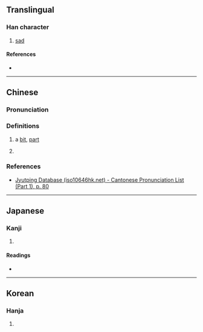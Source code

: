 {{character info}}
==Translingual==

===Han character===
{{Han char|rn=30|rad=口|as=08|sn=11|four=|canj=RPHP|ids=⿰口忽}}

# [[sad]]

====References====
* {{Han ref|kx=0194.170|dkj=03788|dj=0414.220|hdz=10644.090|uh=553F|ud=21823}}

----

==Chinese==
{{zh-forms}}

===Pronunciation===
{{zh-pron
|m=hū
|c=fat1
|mc=y
|oc=y
|cat=
}}

===Definitions===
{{zh-hanzi}}

# {{lb|zh|Cantonese}} a [[bit]], [[part]]
# {{lb|zh|Mandarin}} {{rfdef|zh|sort=口08}}

===References===
* [http://www.iso10646hk.net/jp/document/download.jsp Jyutping Database (iso10646hk.net) - Cantonese Pronunciation List (Part 1), p. 80]

----

==Japanese==

===Kanji===
{{ja-kanji|grade=|rs=口08}}

# {{rfdef|ja|sort=口08}}

====Readings====
* {{ja-readings|on=[[こつ]] (kotsu), [[こち]] (kochi)|kun=[[うれえる]] (ureeru)}}

----

==Korean==

===Hanja===
{{ko-hanja|hangeul=홀|rv=hol|mr=hol}}

# {{rfdef|ko|sort=口08}}